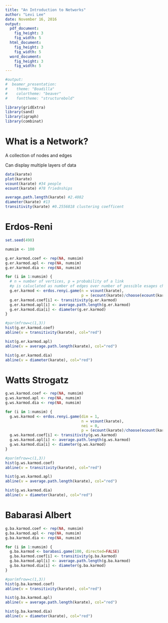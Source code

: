 ---
title: "An Introduction to Networks"
author: "Levi Lee"
date: November 16, 2016
output:
  pdf_document:
    fig_height: 3
    fig_width: 5
  html_document:
    fig_height: 3
    fig_width: 5
  word_document:
    fig_height: 3
    fig_width: 5
---

```{r, include=FALSE}
#output:
#  beamer_presentation:
#    theme: "Boadilla"
#    colortheme: "beaver"
#    fonttheme: "structurebold"

library(gridExtra)
library(sand)
library(igraph)
library(combinat)
```

# What is a Network? 

A collection of nodes and edges 

Can display multiple layers of data 

```{r}
data(karate)
plot(karate)
vcount(karate) #34 people
ecount(karate) #78 friednships

average.path.length(karate) #2.4082
diameter(karate) #13
transitivity(karate) #0.2556818 clustering coefficent

```

# Erdos-Reni 

```{r}
set.seed(490)

numsim <- 100 

g.er.karmod.coef <- rep(NA, numsim)
g.er.karmod.apl <- rep(NA, numsim)
g.er.karmod.dia <- rep(NA, numsim)

for (i in 1:numsim) {
  # n = number of vertices, p = probability of a link
  #p is caluclated as number of edges over number of possible esages choose 2
  g.er.karmod <- erdos.renyi.game(n = vcount(karate), 
                                  p = (ecount(karate)/choose(ecount(karate), 2)))
  g.er.karmod.coef[i] <- transitivity(g.er.karmod)
  g.er.karmod.apl[i] <- average.path.length(g.er.karmod)
  g.er.karmod.dia[i] <- diameter(g.er.karmod)
}

#par(mfrow=c(1,3))
hist(g.er.karmod.coef)
abline(v = transitivity(karate), col="red")

hist(g.er.karmod.apl)
abline(v = average.path.length(karate), col="red")

hist(g.er.karmod.dia)
abline(v = diameter(karate), col="red")
```

# Watts Strogatz

```{r}
g.ws.karmod.coef <- rep(NA, numsim)
g.ws.karmod.apl <- rep(NA, numsim)
g.ws.karmod.dia <- rep(NA, numsim)

for (i in 1:numsim) {
  g.ws.karmod <- erdos.renyi.game(dim = 1, 
                                  n = vcount(karate), 
                                  nei = 0, 
                                  p = (ecount(karate)/choose(ecount(karate), 2)))
  g.ws.karmod.coef[i] <- transitivity(g.ws.karmod)
  g.ws.karmod.apl[i] <- average.path.length(g.ws.karmod)
  g.ws.karmod.dia[i] <- diameter(g.ws.karmod)
}

#par(mfrow=c(1,3))
hist(g.ws.karmod.coef)
abline(v = transitivity(karate), col="red")

hist(g.ws.karmod.apl)
abline(v = average.path.length(karate), col="red")

hist(g.ws.karmod.dia)
abline(v = diameter(karate), col="red")
```

# Babarasi Albert 

```{r}
g.ba.karmod.coef <- rep(NA, numsim)
g.ba.karmod.apl <- rep(NA, numsim)
g.ba.karmod.dia <- rep(NA, numsim)

for (i in 1:numsim) {
  g.ba.karmod <- barabasi.game(100, directed=FALSE)
  g.ba.karmod.coef[i] <- transitivity(g.ba.karmod)
  g.ba.karmod.apl[i] <- average.path.length(g.ba.karmod)
  g.ba.karmod.dia[i] <- diameter(g.ba.karmod)
}

#par(mfrow=c(1,3))
hist(g.ba.karmod.coef)
abline(v = transitivity(karate), col="red")

hist(g.ba.karmod.apl)
abline(v = average.path.length(karate), col="red")

hist(g.ba.karmod.dia)
abline(v = diameter(karate), col="red")
```

